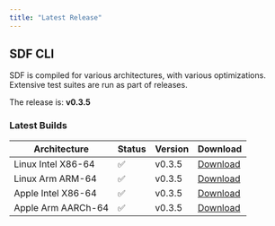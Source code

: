 ```yaml
---
title: "Latest Release" 
---
```


## SDF CLI

SDF is compiled for various architectures, with various optimizations. Extensive
test suites are run as part of releases.

The  release is: **v0.3.5**

### Latest Builds

| Architecture           | Status | Version | Download |
| ---------------------- | ------ | ------- | -------- |
| Linux Intel X86-64     |   ✅   | v0.3.5  | [Download](https://cdn.sdf.com/releases/download/sdf-v0.3.5-x86_64-unknown-linux-musl.tar.gz) |
| Linux Arm ARM-64       |   ✅   | v0.3.5  | [Download](https://cdn.sdf.com/releases/download/sdf-v0.3.5-arm-unknown-linux-gnueabihf.tar.gz) |
| Apple Intel X86-64     |   ✅   | v0.3.5  | [Download](https://cdn.sdf.com/releases/download/sdf-v0.3.5-x86_64-apple-darwin.tar.gz) |
| Apple Arm AARCh-64     |   ✅   | v0.3.5  | [Download](https://cdn.sdf.com/releases/download/sdf-v0.3.5-aarch64-apple-darwin.tar.gz) |
